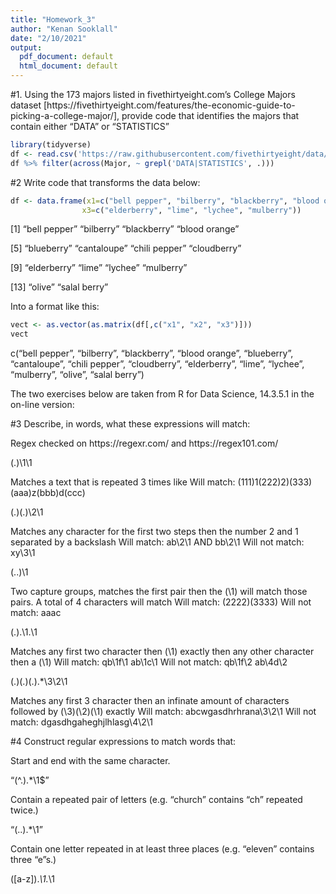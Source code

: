 ```yaml
---
title: "Homework_3"
author: "Kenan Sooklall"
date: "2/10/2021"
output:
  pdf_document: default
  html_document: default
---
```


#1. Using the 173 majors listed in fivethirtyeight.com’s College Majors dataset [https://fivethirtyeight.com/features/the-economic-guide-to-picking-a-college-major/], provide code that identifies the majors that contain either "DATA" or "STATISTICS" 
```r
library(tidyverse)
df <- read.csv('https://raw.githubusercontent.com/fivethirtyeight/data/master/college-majors/majors-list.csv')
df %>% filter(across(Major, ~ grepl('DATA|STATISTICS', .)))
```

#2 Write code that transforms the data below:

```r
df <- data.frame(x1=c("bell pepper", "bilberry", "blackberry", "blood orange"), x2=c("blueberry", "cantaloupe", "chili pepper", "cloudberry"), 
                x3=c("elderberry", "lime", "lychee", "mulberry"))
```
[1] "bell pepper"  "bilberry"     "blackberry"   "blood orange"

[5] "blueberry"    "cantaloupe"   "chili pepper" "cloudberry"  

[9] "elderberry"   "lime"         "lychee"       "mulberry"    

[13] "olive"        "salal berry"

Into a format like this:

```r
vect <- as.vector(as.matrix(df[,c("x1", "x2", "x3")]))
vect
```
c("bell pepper", "bilberry", "blackberry", "blood orange", "blueberry", "cantaloupe", "chili pepper", "cloudberry", "elderberry", "lime", "lychee", "mulberry", "olive", "salal berry")

The two exercises below are taken from R for Data Science, 14.3.5.1 in the on-line version:

#3 Describe, in words, what these expressions will match:

Regex checked on https://regexr.com/ and https://regex101.com/
  
(.)\1\1

Matches a text that is repeated 3 times like 
Will match: (111)1(222)2)(333)(aaa)z(bbb)d(ccc)

(.)(.)\\2\\1

Matches any character for the first two steps then the number 2 and 1 separated by a backslash
Will match: ab\2\1 AND bb\2\1
Will not match: xy\3\1

(..)\1

Two capture groups, matches the first pair then the (\1) will match those pairs. A total of 4 characters will match
Will match: (2222)(3333)
Will not match: aaac

(.).\\1.\\1

Matches any first two character then (\1) exactly then any other character then a (\1)
Will match: qb\1f\1 ab\1c\1
Will not match: qb\1f\2 ab\4d\2

(.)(.)(.).*\\3\\2\\1

Matches any first 3 character then an infinate amount of characters followed by (\3)(\2)(\1) exactly
Will match: abcwgasdhrhrana\3\2\1
Will not match: dgasdhgaheghjlhlasg\4\2\1

#4 Construct regular expressions to match words that:

Start and end with the same character.

"(^.).*\1$"

Contain a repeated pair of letters (e.g. "church" contains "ch" repeated twice.)

"(..).*\1"

Contain one letter repeated in at least three places (e.g. "eleven" contains three "e"s.)

([a-z]).*\1.*\1

